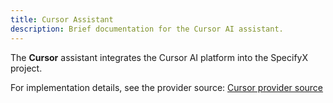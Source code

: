 ```yaml
---
title: Cursor Assistant
description: Brief documentation for the Cursor AI assistant.
---
```


The **Cursor** assistant integrates the Cursor AI platform into the SpecifyX project.

For implementation details, see the provider source:
[Cursor provider source](https://github.com/barisgit/spec-kit-improved/tree/main/src/specify_cli/assistants/cursor/provider.py)